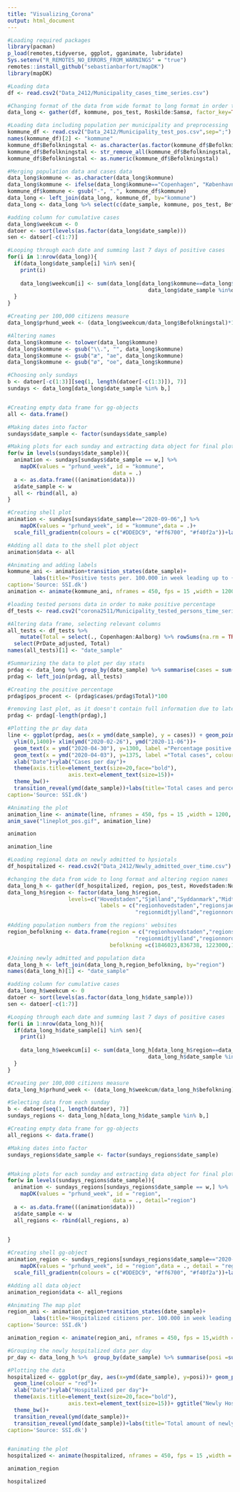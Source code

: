 ```yaml
---
title: "Visualizing_Corona"
output: html_document
---
```


```r
#Loading required packages
library(pacman)
p_load(remotes,tidyverse, ggplot, gganimate, lubridate)
Sys.setenv("R_REMOTES_NO_ERRORS_FROM_WARNINGS" = "true")
remotes::install_github("sebastianbarfort/mapDK")
library(mapDK)

#Loading data
df <- read.csv2("Data_2412/Municipality_cases_time_series.csv")

#Changing format of the data from wide format to long format in order to accomodate plotting
data_long <- gather(df, kommune, pos_test, Roskilde:Samsø, factor_key=TRUE)

#Loading data including population per municipality and preprocessing
kommune_df <- read.csv2("Data_2412/Municipality_test_pos.csv",sep=";")
names(kommune_df)[2] <- "kommune"
kommune_df$Befolkningstal <- as.character(as.factor(kommune_df$Befolkningstal))
kommune_df$Befolkningstal <- str_remove_all(kommune_df$Befolkningstal, "\\.")
kommune_df$Befolkningstal <- as.numeric(kommune_df$Befolkningstal)

#Merging population data and cases data
data_long$kommune <- as.character(data_long$kommune)
data_long$kommune <- ifelse(data_long$kommune=="Copenhagen", "København", data_long$kommune)
kommune_df$kommune <- gsub("-", ".", kommune_df$kommune)
data_long <- left_join(data_long, kommune_df, by="kommune")
data_long <- data_long %>% select(c(date_sample, kommune, pos_test, Befolkningstal))

#adding column for cumulative cases
data_long$weekcum <- 0
datoer <- sort(levels(as.factor(data_long$date_sample)))
sen <- datoer[-c(1:7)]

#Looping through each date and summing last 7 days of positive cases
for(i in 1:nrow(data_long)){
  if(data_long$date_sample[i] %in% sen){
    print(i)
    
    data_long$weekcum[i] <- sum(data_long[data_long$kommune==data_long$kommune[i]& 
                                            data_long$date_sample %in%datoer[(which(datoer==data_long$date_sample[i])-6):which(datoer==data_long$date_sample[i])],]$pos_test)
  }
}

#Creating per 100,000 citizens measure
data_long$prhund_week <- (data_long$weekcum/data_long$Befolkningstal)*100000

#Altering names
data_long$kommune <- tolower(data_long$kommune)
data_long$kommune <- gsub("\\.", "", data_long$kommune)
data_long$kommune <- gsub("æ", "ae", data_long$kommune)
data_long$kommune <- gsub("ø", "oe", data_long$kommune)

#Choosing only sundays
b <- datoer[-c(1:3)][seq(1, length(datoer[-c(1:3)]), 7)]
sundays <- data_long[data_long$date_sample %in% b,]


#Creating empty data frame for gg-objects
all <- data.frame()

#Making dates into factor
sundays$date_sample <- factor(sundays$date_sample)

#Making plots for each sunday and extracting data object for final plotting
for(w in levels(sundays$date_sample)){
  animation <- sundays[sundays$date_sample == w,] %>%
    mapDK(values = "prhund_week", id = "kommune",
                                 data = .)
  a <- as.data.frame(((animation$data)))
  a$date_sample <- w
  all <- rbind(all, a)
}

#Creating shell plot
animation <- sundays[sundays$date_sample=="2020-09-06",] %>%
    mapDK(values = "prhund_week", id = "kommune",data = .)+
  scale_fill_gradientn(colours = c("#DDEDC9", "#ff6700", "#f40f2a"))+labs(fill = "Cases per 100.000")+theme(plot.title = element_text(size=15))

#Adding all data to the shell plot object
animation$data <- all

#Animating and adding labels
kommune_ani <- animation+transition_states(date_sample)+
        labs(title='Positive tests per. 100.000 in week leading up to {closest_state}',
caption='Source: SSI.dk')
animation <- animate(kommune_ani, nframes = 450, fps = 15 ,width = 1200, height = 900)

```

```r
#loading tested persons data in order to make positive percentage
df_tests <- read.csv2("corona2511/Municipality_tested_persons_time_series.csv")

#Altering data frame, selecting relevant columns 
all_tests <- df_tests %>%
    mutate(Total = select(., Copenhagen:Aalborg) %>% rowSums(na.rm = TRUE)) %>%
  select(PrDate_adjusted, Total)
names(all_tests)[1] <- "date_sample"

#Summarizing the data to plot per day stats
prdag <- data_long %>% group_by(date_sample) %>% summarise(cases = sum(pos_test))
prdag <- left_join(prdag, all_tests)

#Creating the positive percentage
prdag$pos_procent <- (prdag$cases/prdag$Total)*100

#removing last plot, as it doesn't contain full information due to latency in the available data from ssi.dk
prdag <- prdag[-length(prdag),]

#Plotting the pr day data
line <- ggplot(prdag, aes(x = ymd(date_sample), y = cases)) + geom_point(colour = "red") + geom_line(colour = "red")+ geom_line(mapping = aes(x = ymd(date_sample), y = 50*pos_procent))+
  ylim(0,1400)+ xlim(ymd("2020-02-26"), ymd("2020-11-06"))+
  geom_text(x = ymd("2020-04-30"), y=1300, label ="Percentage positive tests",size = 15)+
  geom_text(x = ymd("2020-04-03"), y=1375, label ="Total cases", colour="red",size = 15)+
  xlab("Date")+ylab("Cases per day")+
  theme(axis.title=element_text(size=20,face="bold"),
                   axis.text=element_text(size=15))+
  theme_bw()+
  transition_reveal(ymd(date_sample))+labs(title='Total cases and percentage positive at {frame_along}',
caption='Source: SSI.dk')

#Animating the plot
animation_line <- animate(line, nframes = 450, fps = 15 ,width = 1200, height = 900)
anim_save("lineplot_pos.gif", animation_line)

```

```r
animation
```

```r

animation_line

```


```r
#Loading regional data on newly admitted to hpsiotals
df_hospitalized <- read.csv2("Data_2412/Newly_admitted_over_time.csv")

#changing the data from wide to long format and altering region names
data_long_h <- gather(df_hospitalized, region, pos_test, Hovedstaden:Nordjylland, factor_key=TRUE)
data_long_h$region <- factor(data_long_h$region, 
                   levels=c("Hovedstaden","Sjælland","Syddanmark","Midtjylland","Nordjylland"),
                             labels = c("regionhovedstaden","regionsjaelland","regionsyddanmark",
                                        "regionmidtjylland","regionnordjylland"))

#Adding population numbers from the regions' websites
region_befolkning <- data.frame(region = c("regionhovedstaden","regionsjaelland","regionsyddanmark",
                                        "regionmidtjylland","regionnordjylland"),
                                befolkning =c(1846023,836738, 1223000,1321000,589148 ))

#Joining newly admitted and population data
data_long_h <- left_join(data_long_h,region_befolkning, by="region")
names(data_long_h)[1] <- "date_sample"

#adding column for cumulative cases
data_long_h$weekcum <- 0
datoer <- sort(levels(as.factor(data_long_h$date_sample)))
sen <- datoer[-c(1:7)]

#Looping through each date and summing last 7 days of positive cases
for(i in 1:nrow(data_long_h)){
  if(data_long_h$date_sample[i] %in% sen){
    print(i)
    
    data_long_h$weekcum[i] <- sum(data_long_h[data_long_h$region==data_long_h$region[i]& 
                                            data_long_h$date_sample %in%datoer[(which(datoer==data_long_h$date_sample[i])-6):which(datoer==data_long_h$date_sample[i])],]$pos_test)
  }
}

#Creating per 100,000 citizens measure
data_long_h$prhund_week <- (data_long_h$weekcum/data_long_h$befolkning)*100000

#Selecting data from each sunday
b <- datoer[seq(1, length(datoer), 7)]
sundays_regions <- data_long_h[data_long_h$date_sample %in% b,]

#Creating empty data frame for gg-objects
all_regions <- data.frame()

#Making dates into factor
sundays_regions$date_sample <- factor(sundays_regions$date_sample)


#Making plots for each sunday and extracting data object for final plotting
for(w in levels(sundays_regions$date_sample)){
  animation <- sundays_regions[sundays_regions$date_sample == w,] %>%
    mapDK(values = "prhund_week", id = "region",
                                 data = ., detail="region")
  a <- as.data.frame(((animation$data)))
  a$date_sample <- w
  all_regions <- rbind(all_regions, a)

  
}

#Creating shell gg-object
animation_region <- sundays_regions[sundays_regions$date_sample=="2020-09-06",] %>%
    mapDK(values = "prhund_week", id = "region",data = ., detail = "region")+
  scale_fill_gradientn(colours = c("#DDEDC9", "#ff6700", "#f40f2a"))+labs(fill = "Cases per 100.000")+theme(plot.title = element_text(size=15))

#Adding all data object 
animation_region$data <- all_regions

#Animating The map plot
region_ani <- animation_region+transition_states(date_sample)+
        labs(title='Hospitalized citizens per. 100.000 in week leading up to {closest_state}',
caption='Source: SSI.dk')

animation_region <- animate(region_ani, nframes = 450, fps = 15,width = 1200, height = 900)
```

```r
#Grouping the newly hospitalized data per day 
pr_day <- data_long_h %>%  group_by(date_sample) %>% summarise(posi =sum(pos_test))

#Plotting the data
hospitalized <- ggplot(pr_day, aes(x=ymd(date_sample), y=posi))+ geom_point(colour = "red") +
  geom_line(colour = "red")+
  xlab("Date")+ylab("Hospitalized per day")+
  theme(axis.title=element_text(size=20,face="bold"),
                   axis.text=element_text(size=15))+ ggtitle("Newly Hospitalized per day")+
  theme_bw()+
  transition_reveal(ymd(date_sample))+
  transition_reveal(ymd(date_sample))+labs(title='Total amount of newly hospitalized at {frame_along}',
caption='Source: SSI.dk')


#animating the plot
hospitalized <- animate(hospitalized, nframes = 450, fps = 15 ,width = 1200, height = 900)

```

```r
animation_region

```

```r
hospitalized

```
